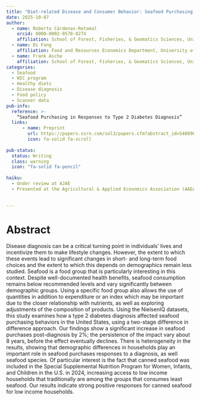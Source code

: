 ```yaml
---
title: "Diet-related Disease and Consumer Behavior: Seafood Purchasing Responses to Type 2 Diabetes Diagnosis"
date: 2025-10-07
author:
  - name: Roberto Cárdenas-Retamal
    orcid: 0000-0002-9578-827X
    affiliation: School of Forest, Fisheries, & Geomatics Sciences, University of Florida
  - name: Di Fang
    affiliation: Food and Resources Economics Department, University of Florida
  - name: Frank Asche
    affiliation: School of Forest, Fisheries, & Geomatics Sciences, University of Florida
categories:
  - Seafood 
  - WIC program
  - Healthy diets
  - Disease diagnosis
  - Food policy 
  - Scanner data
pub-info:
  reference: >-
    “Seafood Purchasing in Responses to Type 2 Diabetes Diagnosis”
  links: 
      - name: Preprint
        url: https://papers.ssrn.com/sol3/papers.cfm?abstract_id=5488969
        icon: fa-solid fa-scroll  
    
pub-status: 
  status: Writing
  class: warning
  icon: "fa-solid fa-pencil"
  
haiku: 
  - Under review at AJAE
  - Presented at the Agricultural & Applied Ecoonmics Association (AAEA) 2024 conference in New Orleans
  
  
---
```


# Abstract 

Disease diagnosis can be a critical turning point in individuals’ lives and incentivize them to make lifestyle changes.
However, the extent to which these events lead to significant changes in short- and long-term food choices and the
extent to which this depends on demographics remain less studied. Seafood is a food group that is particularly interesting
in this context. Despite well-documented health benefits, seafood consumption remains below recommended
levels and vary significantly between demographic groups. Using a specific food group also allows the use of quantities
in addition to expenditure or an index which may be important due to the closer relationship with nutrients,
as well as exploring adjustments of the composition of products. Using the NielsenIQ datasets, this study examines
how a type 2 diabetes diagnosis affected seafood purchasing behaviors in the United States, using a two-stage difference
in difference approach. Our findings show a significant increase in seafood purchases post-diagnosis by 2%;
the persistence of the impact vary about 8 years, before the effect eventually declines. There is heterogeneity in the
results, showing that demographic differences in households play an important role in seafood purchases responses
to a diagnosis, as well seafood species. Of particular interest is the fact that canned seafood was included in the Special
Supplemental Nutrition Program for Women, Infants, and Children in the U.S. in 2024, increasing access to low
income households that traditionally are among the groups that consumes least seafood. Our results indicate strong
positive responses for canned seafood for low income households.
